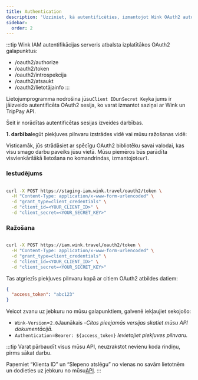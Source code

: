 ```yaml
---
title: Authentication
description: 'Uzziniet, kā autentificēties, izmantojot Wink OAuth2 autorizācijas serveri.'
sidebar:
  order: 2
---
```

:::tip
Wink IAM autentifikācijas serveris atbalsta izplatītākos OAuth2 galapunktus:

* /oauth2/authorize
* /oauth2/token
* /oauth2/introspekcija
* /oauth2/atsaukt
* /oauth2/lietotājainfo
  :::

Lietojumprogramma nodrošina jūsu`Client ID`un`Secret Key`ka jums ir jāizveido autentificēta OAuth2 sesija, ko varat izmantot saziņai ar Wink un TripPay API.

Šeit ir norādītas autentificētas sesijas izveides darbības.

**1. darbība**Iegūt piekļuves pilnvaru izstrādes vidē vai mūsu ražošanas vidē:

Visticamāk, jūs strādāsiet ar spēcīgu OAuth2 bibliotēku savai valodai, kas visu smago darbu paveiks jūsu vietā.
Mūsu piemēros būs parādīta visvienkāršākā lietošana no komandrindas, izmantojot`curl`.

### Iestudējums

```bash

curl -X POST https://staging-iam.wink.travel/oauth2/token \
  -H "Content-Type: application/x-www-form-urlencoded" \
  -d "grant_type=client_credentials" \
  -d "client_id=<YOUR_CLIENT_ID>" \
  -d "client_secret=<YOUR_SECRET_KEY>"

```

### Ražošana

```bash

curl -X POST https://iam.wink.travel/oauth2/token \
  -H "Content-Type: application/x-www-form-urlencoded" \
  -d "grant_type=client_credentials" \
  -d "client_id=<YOUR_CLIENT_ID>" \
  -d "client_secret=<YOUR_SECRET_KEY>"

```

Tas atgriezīs piekļuves pilnvaru kopā ar citiem OAuth2 atbildes datiem:

```json
{
  "access_token": "abc123"
}
```

Veicot zvanu uz jebkuru no mūsu galapunktiem, galvenē iekļaujiet sekojošo:

* `Wink-Version`=`2.0`Jaunākais -*Citas pieejamās versijas skatiet mūsu API dokumentācijā.*
* `Authentication`=`Bearer: ${access_token}` *Ievietojiet piekļuves pilnvaru.*

:::tip
Varat pārbaudīt visus mūsu API, neuzrakstot nevienu koda rindiņu, pirms sākat darbu.

Paņemiet “Klienta ID” un “Slepeno atslēgu” no vienas no savām lietotnēm un dodieties uz jebkuru no mūsu[API](/developers/apis).
:::

